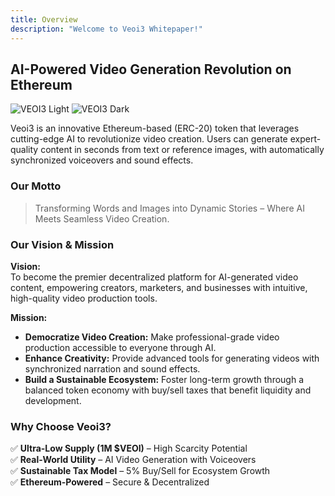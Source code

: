 ```yaml
---
title: Overview
description: "Welcome to Veoi3 Whitepaper!"
---
```

## AI-Powered Video Generation Revolution on Ethereum

<img
  className="block dark:hidden"
  src="/images/VEOI3-PNG-TRANSPARAN.png"
  alt="VEOI3 Light"
/>
<img
  className="hidden dark:block"
  src="/images/VEOI3-PNG-TRANSPARAN.png"
  alt="VEOI3 Dark"
/>

Veoi3 is an innovative Ethereum-based (ERC-20) token that leverages cutting-edge AI to revolutionize video creation. Users can generate expert-quality content in seconds from text or reference images, with automatically synchronized voiceovers and sound effects.

### Our Motto
> Transforming Words and Images into Dynamic Stories – Where AI Meets Seamless Video Creation.

### Our Vision & Mission
 **Vision:**  
To become the premier decentralized platform for AI-generated video content, empowering creators, marketers, and businesses with intuitive, high-quality video production tools.  

 **Mission:** 
- **Democratize Video Creation:** Make professional-grade video production accessible to everyone through AI.  
- **Enhance Creativity:** Provide advanced tools for generating videos with synchronized narration and sound effects.  
- **Build a Sustainable Ecosystem:** Foster long-term growth through a balanced token economy with buy/sell taxes that benefit liquidity and development. 

### Why Choose Veoi3?
✅ **Ultra-Low Supply (1M $VEOI)** – High Scarcity Potential  
✅ **Real-World Utility** – AI Video Generation with Voiceovers  
✅ **Sustainable Tax Model** – 5% Buy/Sell for Ecosystem Growth  
✅ **Ethereum-Powered** – Secure & Decentralized